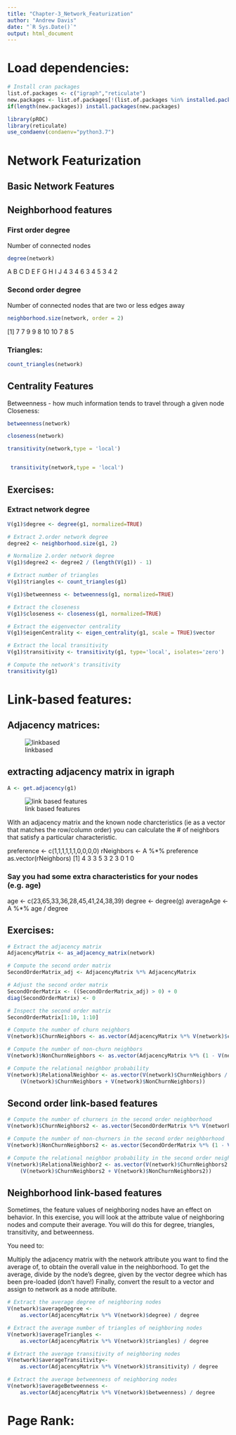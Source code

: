 ```yaml
---
title: "Chapter-3_Network_Featurization"
author: "Andrew Davis"
date: "`R Sys.Date()`"
output: html_document
---
```


# Load dependencies:
```r
# Install cran packages
list.of.packages <- c("igraph","reticulate")
new.packages <- list.of.packages[!(list.of.packages %in% installed.packages()[,"Package"])]
if(length(new.packages)) install.packages(new.packages)

library(pROC)
library(reticulate)
use_condaenv(condaenv="python3.7")
```

# Network Featurization

## Basic Network Features

## Neighborhood features

### First order degree
Number of connected nodes

```r
degree(network)
```
A B C D E F G H I J 
4 3 4 6 3 4 5 3 4 2 

### Second order degree
Number of connected nodes that are two or less edges away

```r
neighborhood.size(network, order = 2)
```
[1]  7  7  9  9  8 10 10  7  8  5

### Triangles:
```r
count_triangles(network)
```
## Centrality Features
Betweenness - how much information tends to travel through a given node
Closeness: 

```r
betweenness(network)
```

```r
closeness(network)
```
```r
transitivity(network,type = 'local')


 transitivity(network,type = 'local')
```

##  Exercises:
### Extract network degree
```r
V(g1)$degree <- degree(g1, normalized=TRUE)

# Extract 2.order network degree
degree2 <- neighborhood.size(g1, 2)

# Normalize 2.order network degree
V(g1)$degree2 <- degree2 / (length(V(g1)) - 1)

# Extract number of triangles
V(g1)$triangles <- count_triangles(g1)

V(g1)$betweenness <- betweenness(g1, normalized=TRUE)

# Extract the closeness
V(g1)$closeness <- closeness(g1, normalized=TRUE)

# Extract the eigenvector centrality
V(g1)$eigenCentrality <- eigen_centrality(g1, scale = TRUE)$vector

# Extract the local transitivity
V(g1)$transitivity <- transitivity(g1, type='local', isolates='zero')

# Compute the network's transitivity
transitivity(g1)
```

# Link-based features:

## Adjacency matrices:

![linkbased](../Input/linkbased.png)

## extracting adjacency matrix in igraph
```r
A <- get.adjacency(g1)
```
![link based features](../Input/link.png)

With an adjacency matrix and the known node charcteristics (ie as a vector that matches the row/column order) you can calculate the # of neighbors that satisfy a particular characteristic.

preference <- c(1,1,1,1,1,1,0,0,0,0)
rNeighbors <- A %*% preference
as.vector(rNeighbors)
[1] 4 3 3 5 3 2 3 0 1 0

### Say you had some extra characteristics for your nodes (e.g. age)
age <- c(23,65,33,36,28,45,41,24,38,39)
degree <- degree(g)
averageAge <- A %*% age / degree


## Exercises:
```r
# Extract the adjacency matrix
AdjacencyMatrix <- as_adjacency_matrix(network)

# Compute the second order matrix
SecondOrderMatrix_adj <- AdjacencyMatrix %*% AdjacencyMatrix

# Adjust the second order matrix
SecondOrderMatrix <- ((SecondOrderMatrix_adj) > 0) + 0
diag(SecondOrderMatrix) <- 0

# Inspect the second order matrix
SecondOrderMatrix[1:10, 1:10]

# Compute the number of churn neighbors
V(network)$ChurnNeighbors <- as.vector(AdjacencyMatrix %*% V(network)$churn)

# Compute the number of non-churn neighbors
V(network)$NonChurnNeighbors <- as.vector(AdjacencyMatrix %*% (1 - V(network)$churn))

# Compute the relational neighbor probability
V(network)$RelationalNeighbor <- as.vector(V(network)$ChurnNeighbors / 
    (V(network)$ChurnNeighbors + V(network)$NonChurnNeighbors))
```

## Second order link-based features
```r
# Compute the number of churners in the second order neighborhood
V(network)$ChurnNeighbors2 <- as.vector(SecondOrderMatrix %*% V(network)$churn)

# Compute the number of non-churners in the second order neighborhood
V(network)$NonChurnNeighbors2 <- as.vector(SecondOrderMatrix %*% (1 - V(network)$churn))

# Compute the relational neighbor probability in the second order neighborhood
V(network)$RelationalNeighbor2 <- as.vector(V(network)$ChurnNeighbors2 / 
    (V(network)$ChurnNeighbors2 + V(network)$NonChurnNeighbors2))
```

## Neighborhood link-based features
Sometimes, the feature values of neighboring nodes have an effect on behavior. In this exercise, you will look at the attribute value of neighboring nodes and compute their average. You will do this for degree, triangles, transitivity, and betweenness.

You need to:

Multiply the adjacency matrix with the network attribute you want to find the average of, to obtain the overall value in the neighborhood.
To get the average, divide by the node's degree, given by the vector degree which has been pre-loaded (don't have!)
Finally, convert the result to a vector and assign to network as a node attribute.

```r
# Extract the average degree of neighboring nodes
V(network)$averageDegree <- 
    as.vector(AdjacencyMatrix %*% V(network)$degree) / degree

# Extract the average number of triangles of neighboring nodes
V(network)$averageTriangles <- 
    as.vector(AdjacencyMatrix %*% V(network)$triangles) / degree

# Extract the average transitivity of neighboring nodes    
V(network)$averageTransitivity<-
    as.vector(AdjacencyMatrix %*% V(network)$transitivity) / degree

# Extract the average betweenness of neighboring nodes    
V(network)$averageBetweenness <- 
    as.vector(AdjacencyMatrix %*% V(network)$betweenness) / degree
```

# Page Rank: